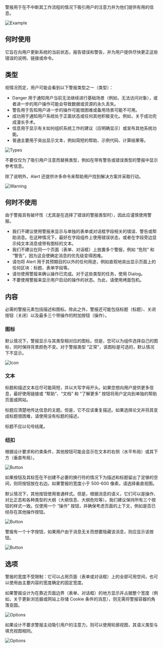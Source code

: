 警报用于在不中断其工作流程的情况下吸引用户的注意力并为他们提供有用的信息。

![Example](/static/images/design/Alert/Example.png)

## 何时使用

它旨在向用户更新系统的当前状态，报告错误和警告，并为用户提供尽快更正这些错误的说明、链接或命令。

## 类型

视情况而定，用户可能会看到以下警报类型之一（类型）：

- Danger 用于通知用户当前无法继续进行基础场景（例如，无法访问对象），或者进一步的用户操作可能会导致数据或资源的永久丢失。
- 警告用于告知用户进一步的操作可能很困难或备用场景可能不可用。
- 成功用于通知用户系统处于正面状态或任何其他积极变化。例如，关于成功完成漫长手术。
- 信息用于显示有关如何组织系统工作的建议（应明确显示）或宣布其他系统功能。
- 普通主要用于突出显示文本，例如简短的帮助、示例代码、计算结果等。

![Types](/static/images/design/Alert/Types.png)

不要仅仅为了吸引用户注意而替换类型，例如在带有警告或错误类型的警报中显示参考信息。

除了说明外，Alert 还提供许多命令来帮助用户找到解决方案并采取行动。

![Warning](/static/images/design/Alert/Warning.png)

## 何时不使用

由于警报具有破坏性（尤其是在选择了错误的警报类型时），因此应谨慎使用警报。

- 我们不建议使用警报来显示与单独的表单或对话框字段相关的错误、警告或帮助消息。在这种情况下，最好在字段组件上使用错误状态，或者在字段旁边显示纯文本消息或带有图标的文本。
- 我们不建议在同一个页面（表单、对话框）上放置多个警报，例如 “危险” 和 “警告”，因为这会使确定消息的优先级变得困难。
- 请勿将 Alert 用于其预期目的以外的任何用途，例如直观地突出显示页面上的任何区块：标题、表单字段等。
- 请勿使用警报来确认操作已完成。对于这些类型的任务，使用 Dialog。
- 不要使用警报来显示用户启动的操作的状态。为此，请使用烤面包机。

## 内容

必需的警报元素包括描述和图标。除此之外，警报还可能包括标题（标题）、关闭按钮（关闭）以及最多三个带操作的附加按钮（操作）。

### 图标

默认情况下，警报显示与其类型相对应的图标。但是，您可以为组件选择自己的图标，同时保持背景颜色不变。对于警报类型 “正常”，该图标是可选的，默认情况下不显示。

![Icon](/static/images/design/Alert/Icon.png)

### 文本

标题和描述文本应尽可能简短，并以大写字母开头。如果您想向用户提供更多信息，最好使用链接或 “帮助”、“文档” 和 “了解更多” 按钮将用户定向到单独的帮助页面或网站。

标题应清楚地传达信息的主题。但是，它不应该重复描述。如果选择论文并将其变成标题很困难，请使用没有标题的描述。

标题不应以句号结尾。

### 纽扣

根据设计要求和约束条件，其他按钮可能会显示在文本的右侧（水平布局）或其下方（垂直布局）。

![Button](/static/images/design/Alert/Button1.png)

如果按钮及其标签在不创建不必要的换行符的情况下为描述和标题留出了足够的空间，则将按钮放在右边。如果警报的宽度小于 500-600 像素，请选择垂直视图。

默认情况下，其他按钮使用普通样式。但是，根据消息的语义，它们可以是操作、对比正态和各种类型的大纲（大纲信息、大纲危险等）。我们建议保持所有三个按钮的样式一致。仅使用一个 “操作” 按钮，并确保考虑页面的上下文，例如是否已经存在其他操作按钮。

![Button](/static/images/design/Alert/Button2.png)

警报有一个十字按钮，如果用户由于消息无关而想要隐藏该消息，则应显示该按钮。

![Button](/static/images/design/Alert/Button3.png)

## 选项

警报的宽度不受限制：它可以占用页面（表单或对话框）上的全部可用空间，也可以使用由主要内容的宽度确定的固定宽度。

如果警报设计为在靠近页面边界（表单、对话框）的地方显示并占据整个宽度（例如，关于更新浏览器或网站上存储 Cookie 条件的消息），则无需将警报容器的角落变圆。

![Options](/static/images/design/Alert/Options1.png)

如果设计不要求警报主动吸引用户的注意力，则可以使用轮廓视图，其语义类型与填充视图相同。

![Options](/static/images/design/Alert/Options2.png)